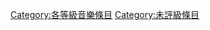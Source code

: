 {{catmore1|[[Wikipedia:音樂專題|Wikipedia:音樂專題]]}}
{{Wikipedia category}}
{{Articles by Quality|topic=音乐}}

[[Category:各等級音樂條目|Category:各等級音樂條目]]
[[Category:未評級條目|Category:未評級條目]]